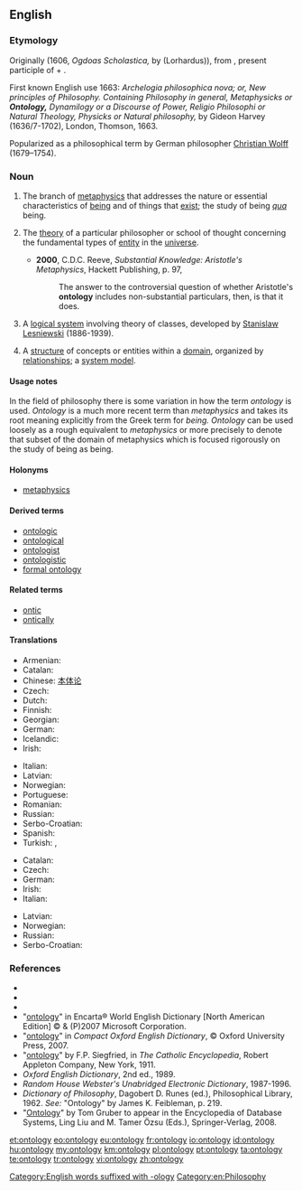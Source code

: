 ==English==

{{wikipedia}}

===Etymology===
Originally {{etyl|la}} {{term|ontologia|lang=la}} (1606, ''Ogdoas Scholastica,'' by {{w|Jacob Lorhard}} (Lorhardus)), from {{etyl|grc}} {{term|ὤν||on|lang=grc}}, present participle of {{term|εἰμί||being, existing, essence|lang=grc}} + {{term|λόγος|tr=[[logos]]||account|lang=grc}}.

First known English use 1663: ''Archelogia philosophica nova; or, New principles of Philosophy. Containing Philosophy in general, Metaphysicks or '''Ontology,''' Dynamilogy or a Discourse of Power, Religio Philosophi or Natural Theology, Physicks or Natural philosophy,'' by Gideon Harvey (1636/7-1702), London, Thomson, 1663.

Popularized as a philosophical term by German philosopher [[w:Christian Wolff (philosopher)|Christian Wolff]] (1679–1754).

===Noun===
{{en-noun|ontolog|ies}}

# {{uncountable|philosophy}} The branch of [[metaphysics]] that addresses the nature or essential characteristics of [[being]] and of things that [[exist]]; the study of being ''[[qua]]'' being.
# {{countable|philosophy}} The [[theory]] of a particular philosopher or school of thought concerning the fundamental types of [[entity]] in the [[universe]].
#* '''2000''', C.D.C. Reeve, ''Substantial Knowledge: Aristotle's Metaphysics'', Hackett Publishing, p. 97,
#*: The answer to the controversial question of whether Aristotle's '''ontology''' includes non-substantial particulars, then, is that it does.
# {{logic}} A [[logical system]] involving theory of classes, developed by [[w:Stanislaw_Lesniewski|Stanislaw Lesniewski]] (1886-1939).
# {{context|computer science|information science}} A [[structure]] of concepts or entities within a [[domain]], organized by [[relationship]]s; a [[system model]].

====Usage notes====
In the field of philosophy there is some variation in how the term ''ontology'' is used.  ''Ontology'' is a much more recent term than ''metaphysics'' and takes its root meaning explicitly from the Greek term for ''being.''  ''Ontology'' can be used loosely as a rough equivalent to ''metaphysics'' or more precisely to denote that subset of the domain of metaphysics which is focused rigorously on the study of being as being.

====Holonyms====
* [[metaphysics]]

====Derived terms====
* [[ontologic]]
* [[ontological]]
* [[ontologist]]
* [[ontologistic]]
* [[formal ontology]]

====Related terms====
* [[ontic]]
* [[ontically]]

====Translations====
{{trans-top|study of being}}
* Armenian: {{t-|hy|գոյաբանություն|tr=goyabanutʿyun|sc=Armn}}
* Catalan: {{t-|ca|ontologia|f}}
* Chinese: [[本体论]]
* Czech: {{t+|cs|ontologie|f}}
* Dutch: {{t+|nl|ontologie}}
* Finnish: {{t+|fi|ontologia}}
* Georgian: {{t-|ka|ონთოლოგია|tr=ont'ologia |sc=Geor}}
* German: {{t+|de|Ontologie|f}}
* Icelandic: {{t-|is|verufræði|f}}
* Irish: {{t-|ga|ointeolaíocht|f}}
{{trans-mid}}
* Italian: {{t+|it|ontologia|f}}
* Latvian: {{t-|lv|ontoloģija|f}}
* Norwegian: {{t-|no|ontologi|m}}
* Portuguese: {{t+|pt|ontologia|f}}
* Romanian: {{t-|ro|ontologie}}
* Russian: {{t+|ru|онтология|f}}
* Serbo-Croatian: {{t-|sh|ontologija|f|alt=ontològija}}
* Spanish: {{t+|es|ontología|f}}
* Turkish: {{t-|tr|varlık felsefesi}}, {{t+|tr|ontoloji}}
{{trans-bottom}}

{{trans-top|system model in computer science}}
* Catalan: {{t-|ca|ontologia|f}}
* Czech: {{t+|cs|ontologie|f}}
* German: {{t+|de|Ontologie|f}}
* Irish: {{t-|ga|ointeolaíocht|f}}
* Italian: {{t+|it|ontologia|f}}
{{trans-mid}}
* Latvian: {{t-|lv|ontoloģija|f}}
* Norwegian: {{t-|no|ontologi|m}}
* Russian: {{t+|ru|онтология|f}}
* Serbo-Croatian: {{t-|sh|ontologija|f|alt=ontològija}}
{{trans-bottom}}

===References===
* {{R:Webster 1828}}
* {{R:Webster 1913|ontology}}
* {{R:Dictionary.com|ontology}}
* "[http://encarta.msn.com/dictionary_/ontology.html ontology]" in Encarta® World English Dictionary [North American Edition] © & (P)2007 Microsoft Corporation.
* "[http://www.askoxford.com/concise_oed/ontology?view=uk ontology]" in ''Compact Oxford English Dictionary'', © Oxford University Press, 2007.
* "[http://www.newadvent.org/cathen/11258a.htm ontology]" by F.P. Siegfried, in ''The Catholic Encyclopedia'', Robert Appleton Company, New York, 1911.
* ''Oxford English Dictionary'', 2nd ed., 1989.
* ''Random House Webster's Unabridged Electronic Dictionary'', 1987-1996.
* ''Dictionary of Philosophy'', Dagobert D. Runes (ed.), Philosophical Library, 1962. ''See:'' "Ontology" by James K. Feibleman, p. 219.
* "[http://tomgruber.org/writing/ontology-definition-2007.htm Ontology]" by Tom Gruber to appear in the Encyclopedia of Database Systems, Ling Liu and M. Tamer Özsu (Eds.), Springer-Verlag, 2008.

[[Category:English words suffixed with -ology]]
[[Category:en:Philosophy]]

[[et:ontology]]
[[eo:ontology]]
[[eu:ontology]]
[[fr:ontology]]
[[io:ontology]]
[[id:ontology]]
[[hu:ontology]]
[[my:ontology]]
[[km:ontology]]
[[pl:ontology]]
[[pt:ontology]]
[[ta:ontology]]
[[te:ontology]]
[[tr:ontology]]
[[vi:ontology]]
[[zh:ontology]]